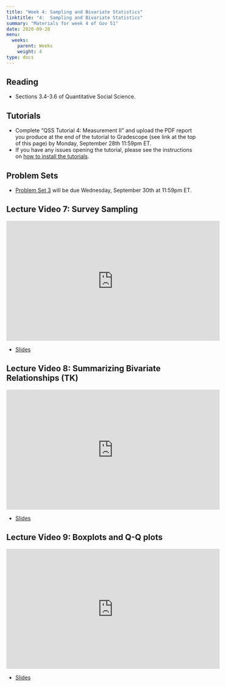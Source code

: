 ```yaml
---
title: "Week 4: Sampling and Bivariate Statistics"
linktitle: "4:  Sampling and Bivariate Statistics"
summary: "Materials for week 4 of Gov 51"
date: 2020-09-28
menu:
  weeks:
    parent: Weeks
    weight: 4
type: docs
---
```


## Reading

- Sections 3.4-3.6 of Quantitative Social Science.

## Tutorials

- Complete "QSS Tutorial 4: Measurement II" and upload the PDF report you produce at the end of the tutorial to Gradescope (see link at the top of this page) by Monday, September 28th 11:59pm ET. 
- If you have any issues opening the tutorial, please see the instructions on [how to install the tutorials](/assignments/tutorials/).

## Problem Sets

- [Problem Set 3](/assignments/ps2-judges/) will be due Wednesday, September 30th at 11:59pm ET. 

## Lecture Video 7: Survey Sampling 

<iframe width="560" height="315" src="https://www.youtube-nocookie.com/embed/X_oc5VJGxJU" frameborder="0" allow="accelerometer; autoplay; clipboard-write; encrypted-media; gyroscope; picture-in-picture" allowfullscreen></iframe>

- [Slides](/slides/03-measurement/04-survey-sampling.pdf)

## Lecture Video 8: Summarizing Bivariate Relationships (TK)

<iframe width="560" height="315" src="https://www.youtube-nocookie.com/embed/nEPGMv6whC0" frameborder="0" allow="accelerometer; autoplay; clipboard-write; encrypted-media; gyroscope; picture-in-picture" allowfullscreen></iframe>

- [Slides](/slides/03-measurement/05-scatterplots.pdf)

## Lecture Video 9: Boxplots and Q-Q plots

<iframe width="560" height="315" src="https://www.youtube-nocookie.com/embed/2-Z42bUqZIs" frameborder="0" allow="accelerometer; autoplay; clipboard-write; encrypted-media; gyroscope; picture-in-picture" allowfullscreen></iframe>

- [Slides](/slides/03-measurement/06-boxplots-qqplots.pdf)

